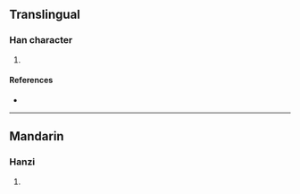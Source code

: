 {{character info/new}}
==Translingual==

===Han character===
{{Han char|rn=96|rad=玉|as=07|sn=11|four=|canj=MGYMR|ids=⿰𤣩言}}

# {{defn|Han|sort=玉07}}

====References====
* {{Han ref|kx=0732.280|dkj=21010|dj=1144.050|hdz=21118.070|uh=7402|ud=29698}}

----

==Mandarin==

===Hanzi===
{{cmn-hanzi|pin=[[juān]] ([[juan1]]), [[xuàn]] ([[xuan4]]), [[yán]] ([[yan2]])|wg=chüan<sup>1</sup>, hsüan<sup>4</sup>, yen<sup>2</sup>}}

# {{defn|lang=cmn|sort=玉07}}